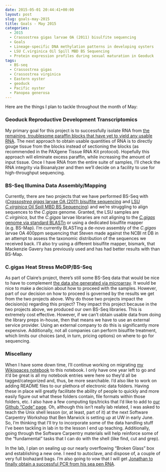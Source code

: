 ```yaml
---
date: 2015-05-01 20:44:41+00:00
layout: post
slug: goals-may-2015
title: Goals - May 2015
categories:
  - 2015
  - Crassostrea gigas larvae OA (2011) bisulfite sequencing
  - Goals
  - Lineage-specific DNA methylation patterns in developing oysters
  - LSU C.virginica Oil Spill MBD BS Sequencing
  - Protein expression profiles during sexual maturation in Geoduck
tags:
  - BS-seq
  - Crassostrea gigas
  - Crassostrea virginica
  - Eastern oyster
  - geoduck
  - Pacific oyster
  - Panopea generosa
---
```


Here are the things I plan to tackle throughout the month of May:



### Geoduck Reproductive Development Transcriptomics



My primary goal for this project is to successfully isolate RNA from [the remaining, troublesome paraffin blocks that have yet to yield any usable RNA](https://robertslab.github.io/sams-notebook/2015/04/27/rna-isolation-geoduck-gonad-in-paraffin-histology-blocks-2.html). The next approach to obtain usable quantities of RNA is to directly gouge tissue from the blocks instead of sectioning the blocks (as recommended in the PAXgene Tissue RNA Kit protocol). Hopefully this approach will eliminate excess paraffin, while increasing the amount of input tissue. Once I have RNA from the entire suite of samples, I'll check the RNA integrity via Bioanalyzer and then we'll decide on a facility to use for high-throughput sequencing.





### BS-Seq Illumina Data Assembly/Mapping



Currently, there are two projects that we have performed BS-Seq with ([_Crassostrea gigas_ larvae OA (2011) bisulfite sequencing](category/2011-gigas-larvae-oa-bisulfite-sequencing.html) and [LSU _C.virginica_ Oil Spill MBD BS Sequencing](category/lsu-c-virginica-oil-spill-mbd-bs-sequencing.html)) and we're struggling to align sequences to the _C.gigas_ genome. Granted, the LSU samples are _C.virginica_, but the _C.gigas_ larvae libraries are not aligning to the [_C.gigas_ genome via standard BLASTn](https://robertslab.github.io/sams-notebook/2015/04/29/blastn-c-gigas-oa-larvae-to-ensembl-1-24-blast-db.html) or using a dedicated bisulfite mapper (e.g. BS-Map). I'm currently BLASTing a de-novo assembly of the _C.gigas_ larvae OA 400ppm sequencing that Steven made against the NCBI nt DB in an attempt to assess the taxonomic distribution of the sequences we received back. I'll also try using a different bisulfite mapper, bismark, that Mackenzie Gavery has previously used and has had better results with than BS-Map.





### C.gigas Heat Stress MeDIP/BS-Seq



As part of Claire's project, there's still some BS-Seq data that would be nice to have to complement [the data she generated via microarray](https://claireeolson.blogspot.com/). It would be nice to make a decision about how to proceed with the samples. However, part of our decision on how to proceed is governed by the results we get from the two projects above. Why do those two projects impact the decision(s) regarding this project? They impact this project because in the two projects above, we produced our own BS-Seq libraries. This is extremely cost effective. However, if we can't obtain usable data from doing the library preps in-house, then that means we have to use an external service provider. Using an external company to do this is significantly more expensive. Additionally, not all companies can perform bisulfite treatment, which limits our choices (and, in turn, pricing options) on where to go for sequencing.





### Miscellany



When I have some down time, I'll continue working on migrating [my Wikispaces notebook](https://genefish.wikispaces.com/Sam%27s+Notebook) to this notebook. I only have one year left to go and it'd be great is all my notebook entries were here so they'd all be tagged/categorized and, thus, be more searchable. I'd also like to work on adding README files to our plethora of electronic data folders. Having these in place will greatly facilitate the ability of people to quickly and more easily figure out what these folders contain, file formats within those folders, etc. I also have a few computing tips/tricks that I'd like to add to [our Github "Code" page](https://github.com/sr320/LabDocs/tree/master/code). Oh, although this isn't really lab related, I was asked to teach the Unix shell lesson (or, at least, part of it) at the next Software Carpentry Workshop that Ben Marwick is setting up at UW in early June. So, I'm thinking that I'll try to incorporate some of the data handling stuff I've been tackling in lab in to the lesson I end up teaching. Additionally, going through the Software Carpentry materials will help reinforce some of the "fundamental" tasks that I can do with the shell (like find, cut and grep).

In the lab, I plan on sealing up our nearly overflowing "Broken Glass" box and establishing a new one. I need to autoclave, and dispose of, a couple of very full biohazard bags. I'm also going to vow that I will get [Jonathan to finally obtain a successful PCR from his sea pen RNA](https://genefish.wikispaces.com/Jonathan%27s+Notebook).
